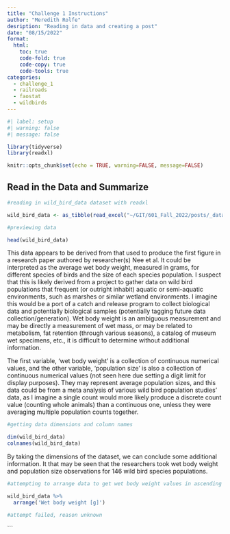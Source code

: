 ```yaml
---
title: "Challenge 1 Instructions"
author: "Meredith Rolfe"
desription: "Reading in data and creating a post"
date: "08/15/2022"
format:
  html:
    toc: true
    code-fold: true
    code-copy: true
    code-tools: true
categories:
  - challenge_1
  - railroads
  - faostat
  - wildbirds
---
```


```r
#| label: setup
#| warning: false
#| message: false

library(tidyverse)
library(readxl)

knitr::opts_chunk$set(echo = TRUE, warning=FALSE, message=FALSE)
```


## Read in the Data and Summarize


```r
#reading in wild_bird_data dataset with readxl

wild_bird_data <- as_tibble(read_excel("~/GIT/601_Fall_2022/posts/_data/wild_bird_data.xlsx", skip = 1))
```

```r
#previewing data

head(wild_bird_data)
```
This data appears to be derived from that used to produce the first figure in a research paper authored by researcher(s) Nee et al. It could be interpreted as the average wet body weight, measured in grams, for different species of birds and the size of each species population. I suspect that this is likely derived from a project to gather data on wild bird populations that frequent (or outright inhabit) aquatic or semi-aquatic environments, such as marshes or similar wetland environments. I imagine this would be a port of a catch and release program to collect biological data and potentially biological samples (potentially tagging future data collection/generation). Wet body weight is an ambiguous measurement and may be directly a measurement of wet mass, or may be related to metabolism, fat retention (through various seasons), a catalog of museum wet specimens, etc., it is difficult to determine without additional information. 

The first variable, 'wet body weight' is a collection of continuous numerical values, and the other variable, 'population size' is also a collection of continuous numerical values (not seen here due setting a digit limit for display purposes). They may represent average population sizes, and this data could be from a meta analysis of various wild bird population studies' data, as I imagine a single count would more likely produce a discrete count value (counting whole animals) than a continuous one, unless they were averaging multiple population counts together.

```r
#getting data dimensions and column names

dim(wild_bird_data)
colnames(wild_bird_data)
```
By taking the dimensions of the dataset, we can conclude some additional information. It that may be seen that the researchers took wet body weight and population size observations for 146 wild bird species populations. 

```r
#attempting to arrange data to get wet body weight values in ascending order

wild_bird_data %>%
  arrange('Wet body weight [g]')

#attempt failed, reason unknown
```
```
